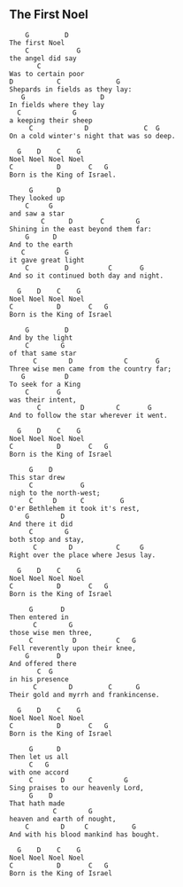 ## The First Noel

```{}
    G         D  
The first Noel 
    C            G
the angel did say 
       C
Was to certain poor 
D           C              G
Shepards in fields as they lay: 
   G                   D
In fields where they lay
  C             G 
a keeping their sheep
     C             D              C  G  
On a cold winter's night that was so deep.

  G    D    C    G
Noel Noel Noel Noel
C           D       C   G
Born is the King of Israel.
 
     G      D   
They looked up 
    C     G
and saw a star 
        C      D       C        G
Shining in the east beyond them far:
    G      D       
And to the earth 
   C          G
it gave great light
    C         D          C       G  
And so it continued both day and night. 

  G    D    C    G
Noel Noel Noel Noel
C           D       C   G
Born is the King of Israel

    G         D  
And by the light
    C        G
of that same star 
      C        D             C       G
Three wise men came from the country far; 
   G          D
To seek for a King
    C       G 
was their intent, 
       C          D        C       G  
And to follow the star wherever it went. 

  G    D    C    G
Noel Noel Noel Noel
C           D       C   G
Born is the King of Israel

     G    D  
This star drew 
     C            G
nigh to the north-west; 
     C     D      C         G
O'er Bethlehem it took it's rest, 
    G        D
And there it did
     C        G 
both stop and stay, 
      C        D           C     G  
Right over the place where Jesus lay. 

  G    D    C    G
Noel Noel Noel Noel
C           D       C   G
Born is the King of Israel

     G       D  
Then entered in
      C        G
those wise men three, 
     C          D          C   G
Fell reverently upon their knee, 
    G       D
And offered there 
       C  G 
in his presence 
      C        D         C      G  
Their gold and myrrh and frankincense. 

  G    D    C    G
Noel Noel Noel Noel
C           D       C   G
Born is the King of Israel

     G      D  
Then let us all
     C   G
with one accord  
     C       D      C        G
Sing praises to our heavenly Lord, 
     G    D
That hath made
           C        G 
heaven and earth of nought,
    C        D     C           G  
And with his blood mankind has bought. 

  G    D    C    G
Noel Noel Noel Noel
C           D       C   G
Born is the King of Israel
```

